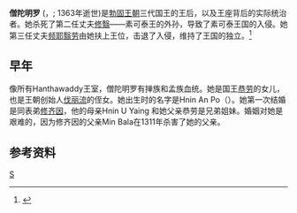 {{Infobox royalty
| type                 = queen
| consort              = yes
| name                 = Sanda Min Hla <br/> {{Script/shn-Mymr|{{my|စန္ဒာမင်းလှ}}}}
| image                = 
| caption              = 
| reign                = 1323–1348
| coronation           = 
| succession           = 勃固王朝王后
| predecessor          = 
| successor            = 
| suc-type             = Successor
| reg-type             = 
| regent               = 
| spouse               = [[修齐因|修齐因]] (1323–1330) <br/> [[修翳|修翳]] (1330) <br/> [[频耶翳劳|频耶翳劳]] (1330–1348)
| issue                = 
| issue-link           = 
| full name            = Hnin An Po {{my|နှင်းအံပို}}<ref name=npl>{{cite book | title=Razadarit Ayedawbon | language=my | last=Pan Hla | first=Nai | year=1968 | edition=8th printing, 2004 | page=42 | location=Yangon}}</ref> 
| house                = 
| father               = [[恭劳|恭劳]]
| mother               = 
| birth_date           = 
| birth_place          = 
| death_date           = 1363 
| death_place          = 
| date of burial       = 
| place of burial      = 
| religion             = [[上座部佛教|上座部佛教]]
| signature            = 
}}
{{Burmese characters}}

'''僧陀明罗''' ({{lang-my|စန္ဒာမင်းလှ}}，{{IPA-my|sàɴdà mɪ́ɴ l̥a̰|pron}}; 1363年逝世)是[[勃固王朝|勃固王朝]]三代国王的王后，以及王座背后的实际统治者。她杀死了第二任丈夫[[修翳|修翳]]——素可泰王的外孙，导致了素可泰王国的入侵。她第三任丈夫[[频耶翳劳|频耶翳劳]]由她扶上王位，击退了入侵，维持了王国的独立。<ref name=app>{{cite book | title=History of Burma | author=Lt. Gen. Sir Arthur P. Phayre | year=1883 | pages=66–67 | edition=1967 | publisher=Susil Gupta | location=London}}</ref>

==早年==
像所有Hanthawaddy王室，僧陀明罗有掸族和孟族血统。她是国王[[恭劳|恭劳]]的女儿，也是王朝创始人[[伐丽流|伐丽流]]的侄女。她出生时的名字是Hnin An Po（{{Script/shn-Mymr|နှင်းအံပို}}）。她第一次结婚是同表弟[[修齐因|修齐因]]，他的母亲Hnin U Yaing 和她父亲恭劳是兄弟姐妹。婚姻对她是艰难的，因为修齐因的父亲Min Bala在1311年杀害了她的父亲。

==参考资料==
{{reflist}}

[[Category:勃固王朝|S]]